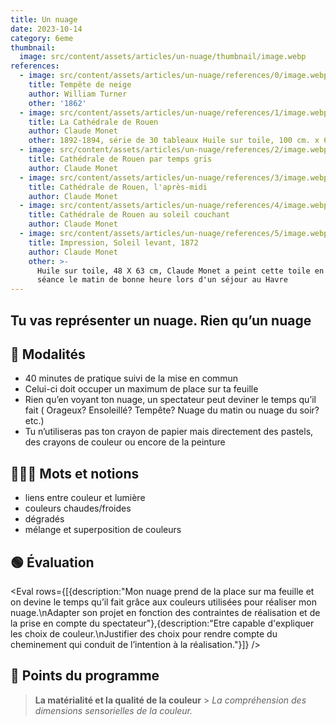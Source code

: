 ```yaml
---
title: Un nuage
date: 2023-10-14
category: 6eme
thumbnail:
  image: src/content/assets/articles/un-nuage/thumbnail/image.webp
references:
  - image: src/content/assets/articles/un-nuage/references/0/image.webp
    title: Tempête de neige
    author: William Turner
    other: '1862'
  - image: src/content/assets/articles/un-nuage/references/1/image.webp
    title: La Cathédrale de Rouen
    author: Claude Monet
    other: 1892-1894, série de 30 tableaux Huile sur toile, 100 cm. x 65 cm
  - image: src/content/assets/articles/un-nuage/references/2/image.webp
    title: Cathédrale de Rouen par temps gris
    author: Claude Monet
  - image: src/content/assets/articles/un-nuage/references/3/image.webp
    title: Cathédrale de Rouen, l'après-midi
    author: Claude Monet
  - image: src/content/assets/articles/un-nuage/references/4/image.webp
    title: Cathédrale de Rouen au soleil couchant
    author: Claude Monet
  - image: src/content/assets/articles/un-nuage/references/5/image.webp
    title: Impression, Soleil levant, 1872
    author: Claude Monet
    other: >-
      Huile sur toile, 48 X 63 cm, Claude Monet a peint cette toile en une
      séance le matin de bonne heure lors d'un séjour au Havre
---
```

## Tu vas représenter un nuage. Rien qu’un nuage

## 🔎 Modalités

* 40 minutes de pratique suivi de la mise en commun
* Celui-ci doit occuper un maximum de place sur ta feuille
* Rien qu’en voyant ton nuage, un spectateur peut deviner le temps qu’il fait ( Orageux? Ensoleillé? Tempête? Nuage du matin ou nuage du soir? etc.)
* Tu n’utiliseras pas ton crayon de papier mais directement des pastels, des crayons de couleur ou encore de la peinture

## 👩🏼‍🏫 Mots et notions

* liens entre couleur et lumière
* couleurs chaudes/froides
* dégradés
* mélange et superposition de couleurs

## 🟢 Évaluation

<Eval rows={[{description:"Mon nuage prend de la place sur ma feuille et on devine le temps qu’il fait grâce aux couleurs utilisées pour réaliser mon nuage.\nAdapter son projet en fonction des contraintes de réalisation et de la prise en compte du spectateur"},{description:"Etre capable d'expliquer les choix de couleur.\nJustifier des choix pour rendre compte du cheminement qui conduit de l’intention à la réalisation."}]} />

## 📖 Points du programme

> **La matérialité et la qualité de la couleur** > *La compréhension des dimensions sensorielles de la couleur.*
